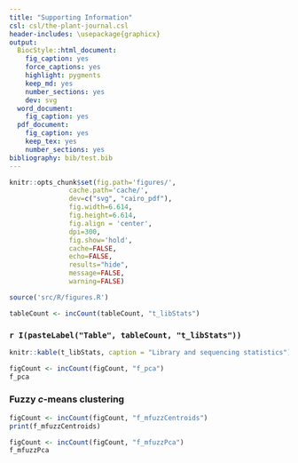 ```yaml
---
title: "Supporting Information"
csl: csl/the-plant-journal.csl
header-includes: \usepackage{graphicx}
output:
  BiocStyle::html_document:
    fig_caption: yes
    force_captions: yes
    highlight: pygments
    keep_md: yes
    number_sections: yes
    dev: svg
  word_document:
    fig_caption: yes
  pdf_document:
    fig_caption: yes
    keep_tex: yes
    number_sections: yes
bibliography: bib/test.bib
---
```


```r

knitr::opts_chunk$set(fig.path='figures/',
               cache.path='cache/',
               dev=c("svg", "cairo_pdf"),
               fig.width=6.614,
               fig.height=6.614,
               fig.align = 'center',
               dpi=300,
               fig.show='hold',
               cache=FALSE,
               echo=FALSE,
               results="hide",
               message=FALSE,
               warning=FALSE)

source('src/R/figures.R')

```

``` r
tableCount <- incCount(tableCount, "t_libStats")
```

### `r I(pasteLabel("Table", tableCount, "t_libStats"))`

``` r
knitr::kable(t_libStats, caption = "Library and sequencing statistics")
```

```r
figCount <- incCount(figCount, "f_pca")
f_pca
```

### Fuzzy *c*-means clustering

```r
figCount <- incCount(figCount, "f_mfuzzCentroids")
print(f_mfuzzCentroids)

figCount <- incCount(figCount, "f_mfuzzPca")
f_mfuzzPca
```


